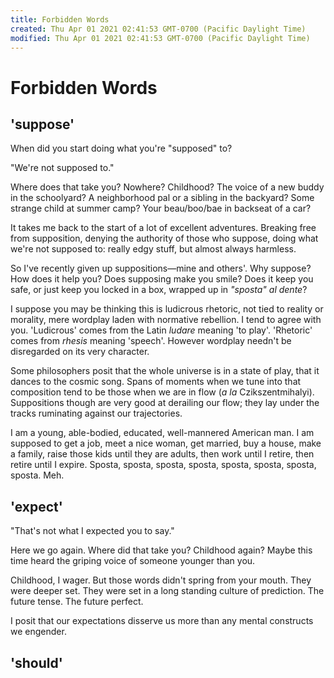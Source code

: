 ```yaml
---
title: Forbidden Words
created: Thu Apr 01 2021 02:41:53 GMT-0700 (Pacific Daylight Time)
modified: Thu Apr 01 2021 02:41:53 GMT-0700 (Pacific Daylight Time)
---
```

# Forbidden Words

## 'suppose'

When did you start doing what you're "supposed" to?

"We're not supposed to."

Where does that take you? Nowhere? Childhood? The voice of a new buddy in the schoolyard? A neighborhood pal or a sibling in the backyard? Some strange child at summer camp? Your beau/boo/bae in backseat of a car?

It takes me back to the start of a lot of excellent adventures. Breaking free from supposition, denying the authority of those who suppose, doing what we're not supposed to: really edgy stuff, but almost always harmless.

So I've recently given up suppositions—mine and others'. Why suppose? How does it help you? Does supposing make you smile? Does it keep you safe, or just keep you locked in a box, wrapped up in *"sposta" al dente*?

I suppose you may be thinking this is ludicrous rhetoric, not tied to reality or morality, mere wordplay laden with normative rebellion. I tend to agree with you. 'Ludicrous' comes from the Latin *ludare* meaning 'to play'. 'Rhetoric' comes from *rhesis* meaning 'speech'. However wordplay needn't be disregarded on its very character.

Some philosophers posit that the whole universe is in a state of play, that it dances to the cosmic song. Spans of moments when we tune into that composition tend to be those when we are in flow (*a la* Czikszentmihalyi). Suppositions though are very good at derailing our flow; they lay under the tracks ruminating against our trajectories.

I am a young, able-bodied, educated, well-mannered American man. I am supposed to get a job, meet a nice woman, get married, buy a house, make a family, raise those kids until they are adults, then work until I retire, then retire until I expire. Sposta, sposta, sposta, sposta, sposta, sposta, sposta, sposta. Meh.

## 'expect'

"That's not what I expected you to say."

Here we go again. Where did that take you? Childhood again? Maybe this time heard the griping voice of someone younger than you.

Childhood, I wager. But those words didn't spring from your mouth. They were deeper set. They were set in a long standing culture of prediction. The future tense. The future perfect.

I posit that our expectations disserve us more than any mental constructs we engender.

## 'should'

